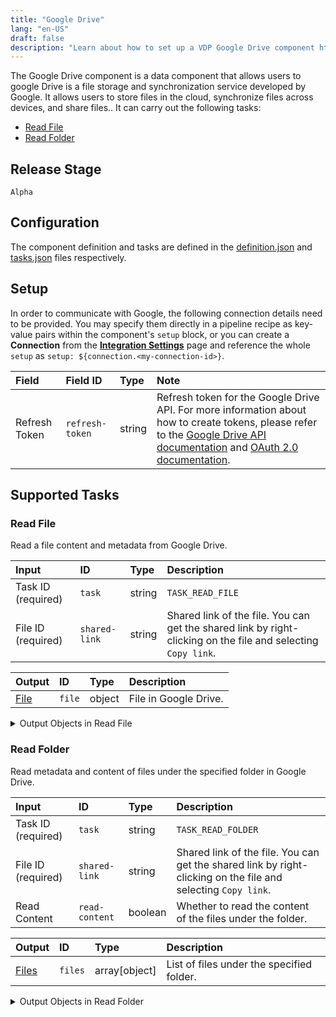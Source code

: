 ```yaml
---
title: "Google Drive"
lang: "en-US"
draft: false
description: "Learn about how to set up a VDP Google Drive component https://github.com/instill-ai/instill-core"
---
```


The Google Drive component is a data component that allows users to google Drive is a file storage and synchronization service developed by Google. It allows users to store files in the cloud, synchronize files across devices, and share files..
It can carry out the following tasks:
- [Read File](#read-file)
- [Read Folder](#read-folder)



## Release Stage

`Alpha`



## Configuration

The component definition and tasks are defined in the [definition.json](https://github.com/instill-ai/pipeline-backend/blob/main/pkg/component/data/googledrive/v0/config/definition.json) and [tasks.json](https://github.com/instill-ai/pipeline-backend/blob/main/pkg/component/data/googledrive/v0/config/tasks.json) files respectively.




## Setup


In order to communicate with Google, the following connection details need to be
provided. You may specify them directly in a pipeline recipe as key-value pairs
within the component's `setup` block, or you can create a **Connection** from
the [**Integration Settings**](https://www.instill.tech/docs/vdp/integration)
page and reference the whole `setup` as `setup:
${connection.<my-connection-id>}`.

<div class="markdown-col-no-wrap" data-col-1 data-col-2>

| Field | Field ID | Type | Note |
| :--- | :--- | :--- | :--- |
| Refresh Token | `refresh-token` | string | Refresh token for the Google Drive API. For more information about how to create tokens, please refer to the <a href="https://developers.google.com/drive/api/v3/about-auth">Google Drive API documentation</a> and <a href="https://developers.google.com/identity/protocols/oauth2" >OAuth 2.0 documentation</a>.  |

</div>




## Supported Tasks

### Read File

Read a file content and metadata from Google Drive.

<div class="markdown-col-no-wrap" data-col-1 data-col-2>

| Input | ID | Type | Description |
| :--- | :--- | :--- | :--- |
| Task ID (required) | `task` | string | `TASK_READ_FILE` |
| File ID (required) | `shared-link` | string | Shared link of the file. You can get the shared link by right-clicking on the file and selecting `Copy link`. |
</div>






<div class="markdown-col-no-wrap" data-col-1 data-col-2>

| Output | ID | Type | Description |
| :--- | :--- | :--- | :--- |
| [File](#read-file-file) | `file` | object | File in Google Drive. |
</div>

<details>
<summary> Output Objects in Read File</summary>

<h4 id="read-file-file">File</h4>

<div class="markdown-col-no-wrap" data-col-1 data-col-2>

| Field | Field ID | Type | Note |
| :--- | :--- | :--- | :--- |
| Content | `content` | string | Base64 encoded content of the binary file without the `data:[MIME_TYPE];base64,` prefix. |
| Created time | `created-time` | string | Time when the file was created. Format: `YYYY-MM-DDTHH:MM:SSZ` |
| ID | `id` | string | ID of the file. |
| MD5 checksum | `md5-checksum` | string | MD5 checksum of the file. This reflects every change made to the file on the server, even those not visible to the user. |
| MIME type | `mime-type` | string | MIME type of the file. |
| Modified time | `modified-time` | string | Time when the file was last modified. Format: `YYYY-MM-DDTHH:MM:SSZ` |
| Name | `name` | string | Name of the file. |
| Size | `size` | integer | Size of the file in bytes. |
| Version | `version` | integer | Version of the file. |
| Web Content Link | `web-content-link` | string | Link for downloading the content of the file in a browser. |
| Web View Link | `web-view-link` | string | Link for opening the file in a relevant Google editor or viewer in a browser. Usually, web view link is same as shared link. |
</div>
</details>

### Read Folder

Read metadata and content of files under the specified folder in Google Drive.

<div class="markdown-col-no-wrap" data-col-1 data-col-2>

| Input | ID | Type | Description |
| :--- | :--- | :--- | :--- |
| Task ID (required) | `task` | string | `TASK_READ_FOLDER` |
| File ID (required) | `shared-link` | string | Shared link of the file. You can get the shared link by right-clicking on the file and selecting `Copy link`. |
| Read Content | `read-content` | boolean | Whether to read the content of the files under the folder. |
</div>






<div class="markdown-col-no-wrap" data-col-1 data-col-2>

| Output | ID | Type | Description |
| :--- | :--- | :--- | :--- |
| [Files](#read-folder-files) | `files` | array[object] | List of files under the specified folder. |
</div>

<details>
<summary> Output Objects in Read Folder</summary>

<h4 id="read-folder-files">Files</h4>

<div class="markdown-col-no-wrap" data-col-1 data-col-2>

| Field | Field ID | Type | Note |
| :--- | :--- | :--- | :--- |
| Content | `content` | string | Base64 encoded content of the binary file without the `data:[MIME_TYPE];base64,` prefix. |
| Created time | `created-time` | string | Time when the file was created. Format: `YYYY-MM-DDTHH:MM:SSZ` |
| ID | `id` | string | ID of the file. |
| MD5 checksum | `md5-checksum` | string | MD5 checksum of the file. This reflects every change made to the file on the server, even those not visible to the user. |
| MIME type | `mime-type` | string | MIME type of the file. |
| Modified time | `modified-time` | string | Time when the file was last modified. Format: `YYYY-MM-DDTHH:MM:SSZ` |
| Name | `name` | string | Name of the file. |
| Size | `size` | integer | Size of the file in bytes. |
| Version | `version` | integer | Version of the file. |
| Web Content Link | `web-content-link` | string | Link for downloading the content of the file in a browser. |
| Web View Link | `web-view-link` | string | Link for opening the file in a relevant Google editor or viewer in a browser. Usually, web view link is same as shared link. |
</div>
</details>



